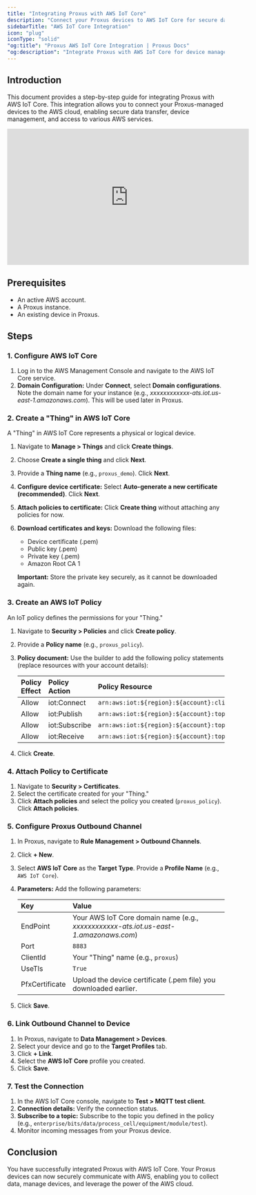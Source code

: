 ```yaml
---
title: "Integrating Proxus with AWS IoT Core"
description: "Connect your Proxus devices to AWS IoT Core for secure data ingestion, device management, and leveraging AWS cloud services."
sidebarTitle: "AWS IoT Core Integration"
icon: "plug"
iconType: "solid"
"og:title": "Proxus AWS IoT Core Integration | Proxus Docs"
"og:description": "Integrate Proxus with AWS IoT Core for device management, data ingestion, and more."
---
```


## Introduction

This document provides a step-by-step guide for integrating Proxus with AWS IoT Core. This integration allows you to connect your Proxus-managed devices to the AWS cloud, enabling secure data transfer, device management, and access to various AWS services.



<iframe width="560" height="315" src="https://youtu.be/dIQIEuowICc" title="YouTube video player" frameborder="0" allow="accelerometer; autoplay; clipboard-write; encrypted-media; gyroscope; picture-in-picture; web-share" referrerpolicy="strict-origin-when-cross-origin" allowfullscreen></iframe>


## Prerequisites

*   An active AWS account.
*   A Proxus instance.
*   An existing device in Proxus.

## Steps

### 1. Configure AWS IoT Core

1.  Log in to the AWS Management Console and navigate to the AWS IoT Core service.
2.  **Domain Configuration:** Under **Connect**, select **Domain configurations**. Note the domain name for your instance (e.g., *xxxxxxxxxxxx-ats.iot.us-east-1.amazonaws.com*). This will be used later in Proxus.

### 2. Create a "Thing" in AWS IoT Core

A "Thing" in AWS IoT Core represents a physical or logical device.

1.  Navigate to **Manage > Things** and click **Create things**.
2.  Choose **Create a single thing** and click **Next**.
3.  Provide a **Thing name** (e.g., `proxus_demo`). Click **Next**.
4.  **Configure device certificate:** Select **Auto-generate a new certificate (recommended)**. Click **Next**.
5.  **Attach policies to certificate:** Click **Create thing** without attaching any policies for now.
6.  **Download certificates and keys:** Download the following files:
    *   Device certificate (.pem)
    *   Public key (.pem)
    *   Private key (.pem)
    *   Amazon Root CA 1

    **Important:** Store the private key securely, as it cannot be downloaded again.

### 3. Create an AWS IoT Policy

An IoT policy defines the permissions for your "Thing."

1.  Navigate to **Security > Policies** and click **Create policy**.
2.  Provide a **Policy name** (e.g., `proxus_policy`).
3.  **Policy document:** Use the builder to add the following policy statements (replace resources with your account details):

    | Policy Effect | Policy Action          | Policy Resource                                                                     |
    | :----------- | :-------------------- | :--------------------------------------------------------------------------------- |
    | Allow        | iot:Connect            | `arn:aws:iot:${region}:${account}:client/${thingName}`                               |
    | Allow        | iot:Publish            | `arn:aws:iot:${region}:${account}:topic/enterprise/bits/data/process_cell/equipment/module/test` |
    | Allow        | iot:Subscribe          | `arn:aws:iot:${region}:${account}:topicfilter/enterprise/bits/data/process_cell/equipment/module/test` |
    | Allow        | iot:Receive            | `arn:aws:iot:${region}:${account}:topic/enterprise/bits/data/process_cell/equipment/module/test` |

4.  Click **Create**.

### 4. Attach Policy to Certificate

1.  Navigate to **Security > Certificates**.
2.  Select the certificate created for your "Thing."
3.  Click **Attach policies** and select the policy you created (`proxus_policy`). Click **Attach policies**.

### 5. Configure Proxus Outbound Channel

1.  In Proxus, navigate to **Rule Management > Outbound Channels**.
2.  Click **+ New**.
3.  Select **AWS IoT Core** as the **Target Type**. Provide a **Profile Name** (e.g., `AWS IoT Core`).
4.  **Parameters:** Add the following parameters:

    | Key          | Value                                                                           |
    | :----------- | :------------------------------------------------------------------------------ |
    | EndPoint     | Your AWS IoT Core domain name (e.g., *xxxxxxxxxxxx-ats.iot.us-east-1.amazonaws.com*) |
    | Port         | `8883`                                                                          |
    | ClientId     | Your "Thing" name (e.g., `proxus`)                                                |
    | UseTls       | `True`                                                                          |
    | PfxCertificate | Upload the device certificate (.pem file) you downloaded earlier.                |

5.  Click **Save**.

### 6. Link Outbound Channel to Device

1.  In Proxus, navigate to **Data Management > Devices**.
2.  Select your device and go to the **Target Profiles** tab.
3.  Click **+ Link**.
4.  Select the **AWS IoT Core** profile you created.
5.  Click **Save**.

### 7. Test the Connection

1.  In the AWS IoT Core console, navigate to **Test > MQTT test client**.
2.  **Connection details:** Verify the connection status.
3.  **Subscribe to a topic:** Subscribe to the topic you defined in the policy (e.g., `enterprise/bits/data/process_cell/equipment/module/test`).
4.  Monitor incoming messages from your Proxus device.

## Conclusion

You have successfully integrated Proxus with AWS IoT Core. Your Proxus devices can now securely communicate with AWS, enabling you to collect data, manage devices, and leverage the power of the AWS cloud.